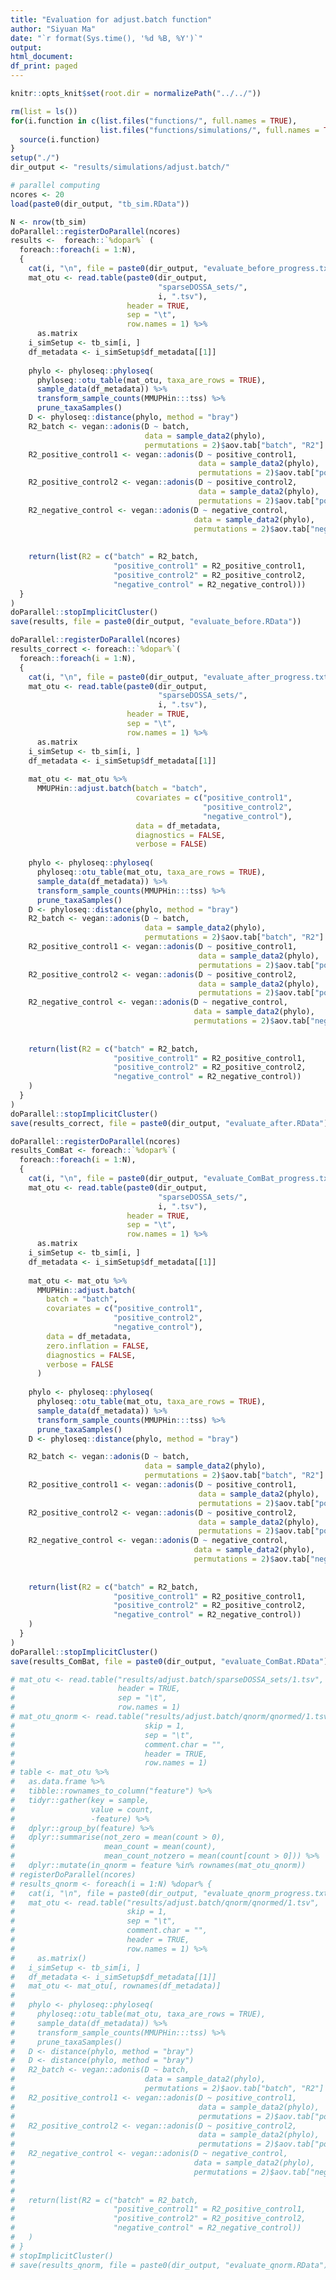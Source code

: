 ```yaml
---
title: "Evaluation for adjust.batch function"
author: "Siyuan Ma"
date: "`r format(Sys.time(), '%d %B, %Y')`"
output:
html_document:
df_print: paged
---
```

```r
knitr::opts_knit$set(root.dir = normalizePath("../../"))
```
```r
rm(list = ls())
for(i.function in c(list.files("functions/", full.names = TRUE),
                    list.files("functions/simulations/", full.names = TRUE))) {
  source(i.function)
}
setup("./")
dir_output <- "results/simulations/adjust.batch/"
```

```r
# parallel computing
ncores <- 20
load(paste0(dir_output, "tb_sim.RData"))
```

```r
N <- nrow(tb_sim)
doParallel::registerDoParallel(ncores)
results <-  foreach::`%dopar%` (
  foreach::foreach(i = 1:N), 
  {
    cat(i, "\n", file = paste0(dir_output, "evaluate_before_progress.txt"), append = TRUE)
    mat_otu <- read.table(paste0(dir_output,
                                 "sparseDOSSA_sets/",
                                 i, ".tsv"),
                          header = TRUE,
                          sep = "\t",
                          row.names = 1) %>%
      as.matrix
    i_simSetup <- tb_sim[i, ]
    df_metadata <- i_simSetup$df_metadata[[1]]
    
    phylo <- phyloseq::phyloseq(
      phyloseq::otu_table(mat_otu, taxa_are_rows = TRUE),
      sample_data(df_metadata)) %>%
      transform_sample_counts(MMUPHin:::tss) %>%
      prune_taxaSamples()
    D <- phyloseq::distance(phylo, method = "bray")
    R2_batch <- vegan::adonis(D ~ batch,
                              data = sample_data2(phylo),
                              permutations = 2)$aov.tab["batch", "R2"]
    R2_positive_control1 <- vegan::adonis(D ~ positive_control1,
                                          data = sample_data2(phylo),
                                          permutations = 2)$aov.tab["positive_control1", "R2"]
    R2_positive_control2 <- vegan::adonis(D ~ positive_control2,
                                          data = sample_data2(phylo),
                                          permutations = 2)$aov.tab["positive_control2", "R2"]
    R2_negative_control <- vegan::adonis(D ~ negative_control,
                                         data = sample_data2(phylo),
                                         permutations = 2)$aov.tab["negative_control", "R2"]
    
    
    return(list(R2 = c("batch" = R2_batch,
                       "positive_control1" = R2_positive_control1,
                       "positive_control2" = R2_positive_control2,
                       "negative_control" = R2_negative_control)))
  }
)
doParallel::stopImplicitCluster()
save(results, file = paste0(dir_output, "evaluate_before.RData"))
```

```r
doParallel::registerDoParallel(ncores)
results_correct <- foreach::`%dopar%`(
  foreach::foreach(i = 1:N),
  {
    cat(i, "\n", file = paste0(dir_output, "evaluate_after_progress.txt"), append = TRUE)
    mat_otu <- read.table(paste0(dir_output,
                                 "sparseDOSSA_sets/",
                                 i, ".tsv"),
                          header = TRUE,
                          sep = "\t",
                          row.names = 1) %>%
      as.matrix
    i_simSetup <- tb_sim[i, ]
    df_metadata <- i_simSetup$df_metadata[[1]]
    
    mat_otu <- mat_otu %>%
      MMUPHin::adjust.batch(batch = "batch",
                            covariates = c("positive_control1",
                                           "positive_control2",
                                           "negative_control"),
                            data = df_metadata,
                            diagnostics = FALSE,
                            verbose = FALSE)
    
    phylo <- phyloseq::phyloseq(
      phyloseq::otu_table(mat_otu, taxa_are_rows = TRUE),
      sample_data(df_metadata)) %>%
      transform_sample_counts(MMUPHin:::tss) %>%
      prune_taxaSamples()
    D <- phyloseq::distance(phylo, method = "bray")
    R2_batch <- vegan::adonis(D ~ batch,
                              data = sample_data2(phylo),
                              permutations = 2)$aov.tab["batch", "R2"]
    R2_positive_control1 <- vegan::adonis(D ~ positive_control1,
                                          data = sample_data2(phylo),
                                          permutations = 2)$aov.tab["positive_control1", "R2"]
    R2_positive_control2 <- vegan::adonis(D ~ positive_control2,
                                          data = sample_data2(phylo),
                                          permutations = 2)$aov.tab["positive_control2", "R2"]
    R2_negative_control <- vegan::adonis(D ~ negative_control,
                                         data = sample_data2(phylo),
                                         permutations = 2)$aov.tab["negative_control", "R2"]
    
    
    return(list(R2 = c("batch" = R2_batch,
                       "positive_control1" = R2_positive_control1,
                       "positive_control2" = R2_positive_control2,
                       "negative_control" = R2_negative_control))
    )
  }
) 
doParallel::stopImplicitCluster()
save(results_correct, file = paste0(dir_output, "evaluate_after.RData"))
```

```r
doParallel::registerDoParallel(ncores)
results_ComBat <- foreach::`%dopar%`(
  foreach::foreach(i = 1:N),
  {
    cat(i, "\n", file = paste0(dir_output, "evaluate_ComBat_progress.txt"), append = TRUE)
    mat_otu <- read.table(paste0(dir_output,
                                 "sparseDOSSA_sets/",
                                 i, ".tsv"),
                          header = TRUE,
                          sep = "\t",
                          row.names = 1) %>%
      as.matrix
    i_simSetup <- tb_sim[i, ]
    df_metadata <- i_simSetup$df_metadata[[1]]
    
    mat_otu <- mat_otu %>%
      MMUPHin::adjust.batch(
        batch = "batch",
        covariates = c("positive_control1",
                       "positive_control2",
                       "negative_control"),
        data = df_metadata,
        zero.inflation = FALSE,
        diagnostics = FALSE,
        verbose = FALSE
      )
    
    phylo <- phyloseq::phyloseq(
      phyloseq::otu_table(mat_otu, taxa_are_rows = TRUE),
      sample_data(df_metadata)) %>%
      transform_sample_counts(MMUPHin:::tss) %>%
      prune_taxaSamples()
    D <- phyloseq::distance(phylo, method = "bray")

    R2_batch <- vegan::adonis(D ~ batch,
                              data = sample_data2(phylo),
                              permutations = 2)$aov.tab["batch", "R2"]
    R2_positive_control1 <- vegan::adonis(D ~ positive_control1,
                                          data = sample_data2(phylo),
                                          permutations = 2)$aov.tab["positive_control1", "R2"]
    R2_positive_control2 <- vegan::adonis(D ~ positive_control2,
                                          data = sample_data2(phylo),
                                          permutations = 2)$aov.tab["positive_control2", "R2"]
    R2_negative_control <- vegan::adonis(D ~ negative_control,
                                         data = sample_data2(phylo),
                                         permutations = 2)$aov.tab["negative_control", "R2"]
    
    
    return(list(R2 = c("batch" = R2_batch,
                       "positive_control1" = R2_positive_control1,
                       "positive_control2" = R2_positive_control2,
                       "negative_control" = R2_negative_control))
    )
  }
)  
doParallel::stopImplicitCluster()
save(results_ComBat, file = paste0(dir_output, "evaluate_ComBat.RData"))
```

```r
# mat_otu <- read.table("results/adjust.batch/sparseDOSSA_sets/1.tsv",
#                       header = TRUE,
#                       sep = "\t",
#                       row.names = 1)
# mat_otu_qnorm <- read.table("results/adjust.batch/qnorm/qnormed/1.tsv",
#                             skip = 1,
#                             sep = "\t",
#                             comment.char = "", 
#                             header = TRUE,
#                             row.names = 1)
# table <- mat_otu %>% 
#   as.data.frame %>% 
#   tibble::rownames_to_column("feature") %>% 
#   tidyr::gather(key = sample,
#                 value = count,
#                 -feature) %>% 
#   dplyr::group_by(feature) %>% 
#   dplyr::summarise(not_zero = mean(count > 0),
#                    mean_count = mean(count),
#                    mean_count_notzero = mean(count[count > 0])) %>% 
#   dplyr::mutate(in_qnorm = feature %in% rownames(mat_otu_qnorm))
# registerDoParallel(ncores)
# results_qnorm <- foreach(i = 1:N) %dopar% {
#   cat(i, "\n", file = paste0(dir_output, "evaluate_qnorm_progress.txt"), append = TRUE)
#   mat_otu <- read.table("results/adjust.batch/qnorm/qnormed/1.tsv",
#                         skip = 1,
#                         sep = "\t",
#                         comment.char = "", 
#                         header = TRUE,
#                         row.names = 1) %>% 
#     as.matrix()
#   i_simSetup <- tb_sim[i, ]
#   df_metadata <- i_simSetup$df_metadata[[1]]
#   mat_otu <- mat_otu[, rownames(df_metadata)]
#   
#   phylo <- phyloseq::phyloseq(
#     phyloseq::otu_table(mat_otu, taxa_are_rows = TRUE),
#     sample_data(df_metadata)) %>%
#     transform_sample_counts(MMUPHin:::tss) %>%
#     prune_taxaSamples()
#   D <- distance(phylo, method = "bray")
#   D <- distance(phylo, method = "bray")
#   R2_batch <- vegan::adonis(D ~ batch,
#                             data = sample_data2(phylo),
#                             permutations = 2)$aov.tab["batch", "R2"]
#   R2_positive_control1 <- vegan::adonis(D ~ positive_control1,
#                                         data = sample_data2(phylo),
#                                         permutations = 2)$aov.tab["positive_control1", "R2"]
#   R2_positive_control2 <- vegan::adonis(D ~ positive_control2,
#                                         data = sample_data2(phylo),
#                                         permutations = 2)$aov.tab["positive_control2", "R2"]
#   R2_negative_control <- vegan::adonis(D ~ negative_control,
#                                        data = sample_data2(phylo),
#                                        permutations = 2)$aov.tab["negative_control", "R2"]
#   
#   
#   return(list(R2 = c("batch" = R2_batch,
#                      "positive_control1" = R2_positive_control1,
#                      "positive_control2" = R2_positive_control2,
#                      "negative_control" = R2_negative_control))
#   )
# }
# stopImplicitCluster()
# save(results_qnorm, file = paste0(dir_output, "evaluate_qnorm.RData"))
```
